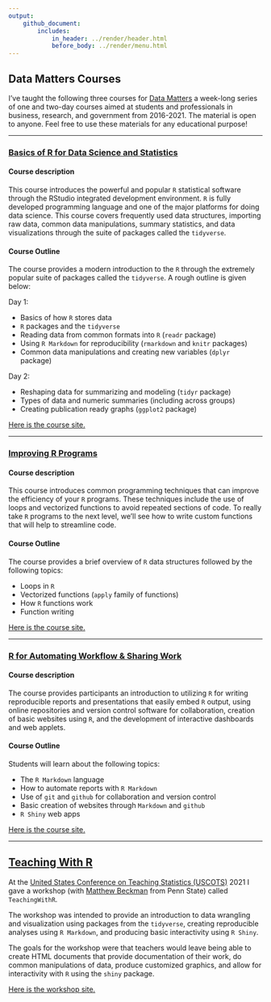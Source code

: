 ```yaml
---
output: 
    github_document:
        includes: 
            in_header: ../render/header.html
            before_body: ../render/menu.html
---
```


## <a name = "DataMatters"></a> Data Matters Courses  

I've taught the following three courses for <a href ="https://datamatters.org/" target = "_blank">Data Matters</a> a week-long series of one and two-day courses aimed at students and professionals in business, research, and government from 2016-2021. The material is open to anyone. Feel free to use these materials for any educational purpose!

<hr class = "cool">

### <a href = "https://jbpost2.github.io/Basics-of-R-for-Data-Science-and-Statistics/CourseFiles.html" target = "_blank">Basics of R for Data Science and Statistics</a>  

#### Course description 

This course introduces the powerful and popular `R` statistical software through the RStudio integrated development environment. `R` is fully developed programming language and one of the major platforms for doing data science. This course covers frequently used data structures, importing raw data, common data manipulations, summary statistics, and data visualizations through the suite of packages called the `tidyverse`.

#### Course Outline

The course provides a modern introduction to the `R` through the extremely popular suite of packages called the `tidyverse`. A rough outline is given below:

Day 1:

- Basics of how `R` stores data
- `R` packages and the `tidyverse`
- Reading data from common formats into `R` (`readr` package)
- Using `R Markdown` for reproducibility (`rmarkdown` and `knitr` packages)
- Common data manipulations and creating new variables (`dplyr` package)

Day 2:

- Reshaping data for summarizing and modeling (`tidyr` package)
- Types of data and numeric summaries (including across groups)
- Creating publication ready graphs (`ggplot2` package)

<a href = "https://jbpost2.github.io/Basics-of-R-for-Data-Science-and-Statistics/CourseFiles.html" target = "_blank">Here is the course site.</a>

<hr class = "cool">

###  <a href = "https://jbpost2.github.io/Improving-R-Programs/CourseFiles.html" target = "_blank">Improving R Programs </a>

#### Course description 

This course introduces common programming techniques that can improve the efficiency of your `R` programs. These techniques include the use of loops and vectorized functions to avoid repeated sections of code. To really take `R` programs to the next level, we’ll see how to write custom functions that will help to streamline code.

#### Course Outline

The course provides a brief overview of `R` data structures followed by the following topics:

- Loops in `R`
- Vectorized functions (`apply` family of functions)
- How `R` functions work
- Function writing

<a href = "https://jbpost2.github.io/Improving-R-Programs/CourseFiles.html" target = "_blank">Here is the course site.</a>

<hr class = "cool">

###  <a href = "https://jbpost2.github.io/R-for-Automating-Workflow-Sharing-Work/CourseFiles.html" target = "_blank">R for Automating Workflow & Sharing Work  </a>

#### Course description 

The course provides participants an introduction to utilizing `R` for writing reproducible reports and presentations that easily embed `R` output, using online repositories and version control software for collaboration, creation of basic websites using `R`, and the development of interactive dashboards and web applets.

#### Course Outline

Students will learn about the following topics:

- The `R Markdown` language
- How to automate reports with `R Markdown`
- Use of `git` and `github` for collaboration and version control
- Basic creation of websites through `Markdown` and `github`
- `R Shiny` web apps

<a href = "https://jbpost2.github.io/R-for-Automating-Workflow-Sharing-Work/CourseFiles.html" target = "_blank">Here is the course site.</a>

<hr class = "cool">


## <a name = "TeachingWithR"></a> <a href = "https://jbpost2.github.io/TeachingWithR/CourseFiles.html" target="_blank">Teaching With R</a>

At the <a href = "https://www.causeweb.org/cause/uscots/" target = "_blank">United States Conference on Teaching Statistics (USCOTS)</a> 2021 I gave a workshop (with <a href = "https://science.psu.edu/stat/people/mdb268" target = "_blank">Matthew Beckman</a> from Penn State) called `TeachingWithR`.

The workshop was intended to provide an introduction to data wrangling and visualization using packages from the `tidyverse`, creating reproducible analyses using `R Markdown`, and producing basic interactivity using `R Shiny`. 

The goals for the workshop were that teachers would leave being able to create HTML documents that provide documentation of their work, do common manipulations of data, produce customized graphics, and allow for interactivity with `R` using the `shiny` package.

<a href = "https://jbpost2.github.io/TeachingWithR/CourseFiles.html" target = "_blank">Here is the workshop site.</a>
